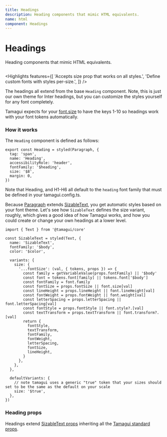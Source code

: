 ```yaml
---
title: Headings
description: Heading components that mimic HTML equivalents.
name: html
component: Headings
---
```


# Headings

<Description>Heading components that mimic HTML equivalents.</Description>

<HeroContainer>
  <HeadingsDemo />
</HeroContainer>

```tsx hero template=Headings

```

<Highlights
  features={[
    'Accepts size prop that works on all styles.',
    'Define custom fonts with styles per-size.',
  ]}
/>

The headings all extend from the base `Heading` component. Note, this is just our own theme for Inter headings, but you can customize the styles yourself for any font completely.

Tamagui expects for your [font.size](/docs/core/configuration#font-tokens) to have the keys 1-10 so headings work with your font tokens automatically.

### How it works

The `Heading` component is defined as follows:

```tsx
export const Heading = styled(Paragraph, {
  tag: 'span',
  name: 'Heading',
  accessibilityRole: 'header',
  fontFamily: '$heading',
  size: '$8',
  margin: 0,
})
```

Note that Heading, and H1-H6 all default to the `heading` font family that must be defined in your tamagui.config.ts.

Because [Paragraph](/docs/components/text#paragraph) extends [SizableText](/docs/components/text#sizabletext), you get automatic styles based on your font theme. Let's see how `SizableText` defines the size variant, roughly, which gives a good idea of how Tamagui works, and how you could create or change your own headings at a lower level.

```tsx
import { Text } from '@tamagui/core'

const SizableText = styled(Text, {
  name: 'SizableText',
  fontFamily: '$body',
  color: '$color',

  variants: {
    size: {
      '...fontSize': (val, { tokens, props }) => {
        const family = getVariableValue(props.fontFamily) || '$body'
        const font = tokens.font[family] || tokens.font['$body']
        const fontFamily = font.family
        const fontSize = props.fontSize || font.size[val]
        const lineHeight = props.lineHeight || font.lineHeight[val]
        const fontWeight = props.fontWeight || font.weight[val]
        const letterSpacing = props.letterSpacing || font.letterSpacing[val]
        const fontStyle = props.fontStyle || font.style?.[val]
        const textTransform = props.textTransform || font.transform?.[val]
        return {
          fontStyle,
          textTransform,
          fontFamily,
          fontWeight,
          letterSpacing,
          fontSize,
          lineHeight,
        }
      },
    },
  },

  defaultVariants: {
    // note tamagui uses a generic "true" token that your sizes should set to be the same as the default on your scale
    size: '$true',
  },
})
```

### Heading props

Headings extend [SizableText props](https://tamagui.dev/docs/components/text#sizabletext) inheriting all the [Tamagui standard props](/docs/intro/props).
